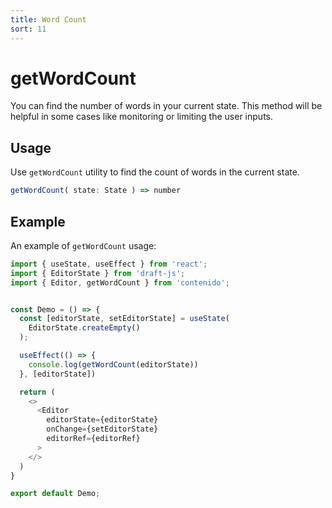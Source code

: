 ```yaml
---
title: Word Count
sort: 11
---
```


# getWordCount

You can find the number of words in your current state. This method will be
helpful in some cases like monitoring or limiting the user inputs.

## Usage

Use `getWordCount` utility to find the count of words in the current state.

```ts
getWordCount( state: State ) => number
```

## Example

An example of `getWordCount` usage:

```ts
import { useState, useEffect } from 'react';
import { EditorState } from 'draft-js';
import { Editor, getWordCount } from 'contenido';


const Demo = () => {
  const [editorState, setEditorState] = useState(
    EditorState.createEmpty()
  );

  useEffect(() => {
    console.log(getWordCount(editorState))
  }, [editorState])

  return (
    <>
      <Editor
        editorState={editorState}
        onChange={setEditorState}
        editorRef={editorRef}
      >
    </>
  )
}

export default Demo;
```
